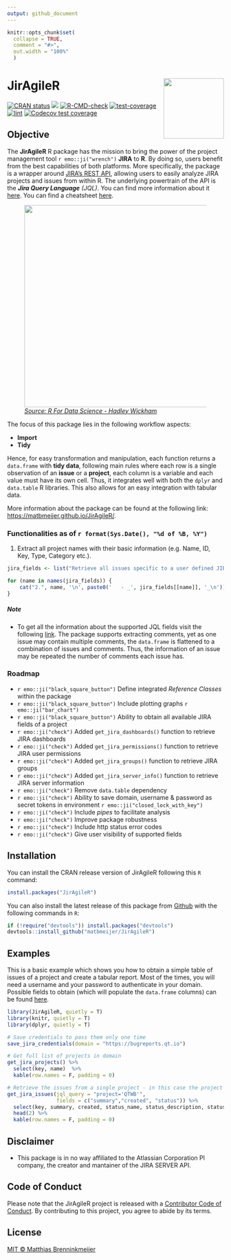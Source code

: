 ```yaml
---
output: github_document
---
```


```r
knitr::opts_chunk$set(
  collapse = TRUE,
  comment = "#>",
  out.width = "100%"
  )
```

# JirAgileR<img src="man/figures/logo.png" align="right" height=140/>

<!-- badges: start -->
[![CRAN status](https://www.r-pkg.org/badges/version/JirAgileR)](https://CRAN.R-project.org/package=JirAgileR)
[![](https://cranlogs.r-pkg.org/badges/JirAgileR)](https://cran.r-project.org/package=JirAgileR)
[![R-CMD-check](https://github.com/matbmeijer/JirAgileR/workflows/R-CMD-check/badge.svg)](https://github.com/matbmeijer/JirAgileR/actions)
[![test-coverage](https://github.com/matbmeijer/JirAgileR/workflows/test-coverage/badge.svg)](https://github.com/matbmeijer/JirAgileR/actions)
[![lint](https://github.com/matbmeijer/JirAgileR/workflows/lint/badge.svg)](https://github.com/matbmeijer/JirAgileR/actions)
[![Codecov test
coverage](https://codecov.io/gh/matbmeijer/JirAgileR/branch/master/graph/badge.svg)](https://codecov.io/gh/matbmeijer/JirAgileR?branch=master)
<!-- badges: end -->

## Objective

The **JirAgileR** R package has the mission to bring the power of the project management tool `r emo::ji("wrench")` **JIRA** to **R**. By doing so, users benefit from the best capabilities of both platforms. More specifically, the package is a wrapper around [JIRA's REST API](https://developer.atlassian.com/server/jira/platform/rest-apis/), allowing users to easily analyze JIRA projects and issues from within R. The underlying powertrain of the API is the *__Jira Query Language__ (JQL)*. You can find more information about it [here](https://confluence.atlassian.com/jirasoftware/blog/2015/06/search-jira-like-a-boss-with-jql). You can find a cheatsheet [here](https://3kllhk1ibq34qk6sp3bhtox1-wpengine.netdna-ssl.com/wp-content/uploads/2017/12/atlassian-jql-cheat-sheet-2.pdf).


<figure>
  <img src="man/figures/process.png" style="width:469px;height=184px">
  <figcaption><a href="https://r4ds.had.co.nz/"><i>Source: R For Data Science - Hadley Wickham</i></a></figcaption>
</figure>

The focus of this package lies in the following workflow aspects:

- __Import__
- __Tidy__

Hence, for easy transformation and manipulation, each function returns a `data.frame` with **tidy data**, following main rules where each row is a single observation of an **issue** or a **project**, each column is a variable and each value must have its own cell. Thus, it integrates well with both the `dplyr` and `data.table` R libraries. This also allows for an easy integration with tabular data.

More information about the package can be found at the following link: [https://matbmeijer.github.io/JirAgileR/](https://matbmeijer.github.io/JirAgileR/).

### Functionalities as of `r format(Sys.Date(), "%d of %B, %Y")`
1. Extract all project names with their basic information (e.g. Name, ID, Key, Type, Category etc.).
```r
jira_fields <- list("Retrieve all issues specific to a user defined JIRA query with hand-picked fields and all the associated information. Currently, the package supports the following JIRA fields:" = JirAgileR::supported_jql_fields())

for (name in names(jira_fields)) {
    cat("2.", name, '\n', paste0('   - _', jira_fields[[name]], '_\n'))
}
```

##### Note

- To get all the information about the supported JQL fields visit the following [link](https://support.atlassian.com/jira-service-desk-cloud/docs/advanced-search-reference-jql-fields/).
The package supports extracting comments, yet as one issue may contain multiple comments, the `data.frame` is flattened to a combination of issues and comments. Thus, the information of an issue may be repeated the number of comments each issue has.

### Roadmap

- `r emo::ji("black_square_button")` Define integrated *Reference Classes* within the package
- `r emo::ji("black_square_button")` Include plotting graphs `r emo::ji("bar_chart")`
- `r emo::ji("black_square_button")` Ability to obtain all available JIRA fields of a project
- `r emo::ji("check")` Added `get_jira_dashboards()` function to retrieve JIRA dashboards
- `r emo::ji("check")` Added `get_jira_permissions()` function to retrieve JIRA user permissions
- `r emo::ji("check")` Added `get_jira_groups()` function to retrieve JIRA groups
- `r emo::ji("check")` Added `get_jira_server_info()` function to retrieve JIRA server information
- `r emo::ji("check")` Remove `data.table` dependency
- `r emo::ji("check")` Ability to save domain, username & password as secret tokens in environment `r emo::ji("closed_lock_with_key")`
- `r emo::ji("check")` Include *pipes* to facilitate analysis
- `r emo::ji("check")` Improve package robustness
- `r emo::ji("check")` Include http status error codes
- `r emo::ji("check")` Give user visibility of supported fields

## Installation

You can install the CRAN release version of JirAgileR following this `R` command:

``` r
install.packages("JirAgileR")
```


You can also install the latest release of this package from [Github](https://github.com/matbmeijer/JirAgileR) with the following commands in `R`:

```r
if (!require("devtools")) install.packages("devtools")
devtools::install_github("matbmeijer/JirAgileR")
```


## Examples

This is a basic example which shows you how to obtain a simple table of issues of a project and create a tabular report. Most of the times, you will need a username and your password to authenticate in your domain. Possible fields to obtain (which will populate the `data.frame` columns) can be found [here](https://support.atlassian.com/jira-service-desk-cloud/docs/advanced-search-reference-jql-fields/).

``` r
library(JirAgileR, quietly = T)
library(knitr, quietly = T)
library(dplyr, quietly = T)

# Save credentials to pass them only one time
save_jira_credentials(domain = "https://bugreports.qt.io")

# Get full list of projects in domain
get_jira_projects() %>% 
  select(key, name)  %>% 
  kable(row.names = F, padding = 0)

# Retrieve the issues from a single project - in this case the project QTWB from bugreports.qt.io. See documentation to define which fields to see
get_jira_issues(jql_query = "project='QTWB'",
                fields = c("summary","created", "status")) %>% 
  select(key, summary, created, status_name, status_description, status_statuscategory_name) %>%
  head(2) %>%
  kable(row.names = F, padding = 0)

```

## Disclaimer

* This package is in no way affiliated to the Atlassian Corporation Pl company, the creator and mantainer of the JIRA SERVER API.

## Code of Conduct

Please note that the JirAgileR project is released with a [Contributor Code of Conduct](https://contributor-covenant.org/version/2/0/CODE_OF_CONDUCT.html). By contributing to this project, you agree to abide by its terms.

## License

[MIT © Matthias Brenninkmeijer](https://github.com/matbmeijer/JirAgileR/blob/master/LICENSE.md)
